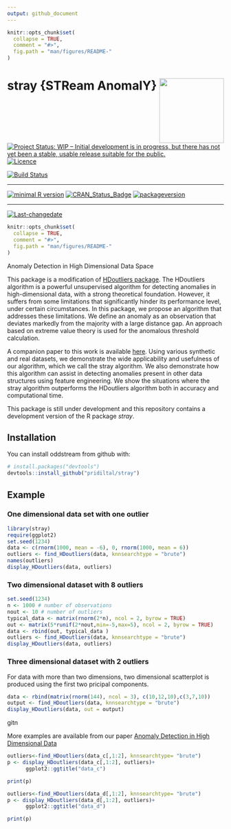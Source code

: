 ```yaml
---
output: github_document
---
```


<!-- README.md is generated from README.Rmd. Please edit that file -->

<!-- rmarkdown v1 -->


```r
knitr::opts_chunk$set(
  collapse = TRUE,
  comment = "#>",
  fig.path = "man/figures/README-"
)
```

# stray {STReam AnomalY} <img src="man/figures/logo.png" align="right" height="150" />

[![Project Status: WIP – Initial development is in progress, but there has not yet been a stable, usable release suitable for the public.](https://www.repostatus.org/badges/latest/wip.svg)](https://www.repostatus.org/#wip)
[![Licence](https://img.shields.io/badge/licence-GPL--2-blue.svg)](https://www.gnu.org/licenses/old-licenses/gpl-2.0.html)

[![Build Status](https://travis-ci.org/pridiltal/stray.svg?branch=master)](https://travis-ci.org/pridiltal/stray)
 
---
 
[![minimal R version](https://img.shields.io/badge/R%3E%3D-3.4.0-6666ff.svg)](https://cran.r-project.org/)
[![CRAN_Status_Badge](http://www.r-pkg.org/badges/version/stray)](https://cran.r-project.org/package=stray)
[![packageversion](https://img.shields.io/badge/Package%20version-0.1.0-orange.svg?style=flat-square)](commits/master)
 
---
 
[![Last-changedate](https://img.shields.io/badge/last%20change-`r gsub('-', '--', Sys.Date())`-yellowgreen.svg)](/commits/master)


<!-- README.md is generated from README.Rmd. Please edit that file -->

```r
knitr::opts_chunk$set(
  collapse = TRUE,
  comment = "#>",
  fig.path = "man/figures/README-"
)
```



Anomaly Detection in High Dimensional Data Space

This package is a modification of [HDoutliers package](https://CRAN.R-project.org/package=HDoutliers). The HDoutliers algorithm is a powerful unsupervised algorithm for detecting anomalies in high-dimensional data, with a strong theoretical foundation. However, it suffers from some
limitations that significantly hinder its performance level, under certain circumstances. In this package, we propose an algorithm that addresses these limitations. We define an anomaly as an
observation that deviates markedly from the majority with a large distance gap. An approach based on extreme value theory is used for the anomalous threshold calculation. 


A companion paper to this work is available [here](https://arxiv.org/pdf/1908.04000.pdf). Using various
synthetic and real datasets, we demonstrate the wide applicability and usefulness of our algorithm, which we call the stray algorithm. We also demonstrate how this algorithm can
assist in detecting anomalies present in other data structures using feature engineering. We show the situations where the stray algorithm outperforms the HDoutliers algorithm both in
accuracy and computational time. 


This package is still under development and this repository contains a development version of the R package *stray*.

## Installation

You can install oddstream from github with:

```r
# install.packages("devtools")
devtools::install_github("pridiltal/stray")
```
## Example

### One dimensional data set with one outlier
```r
library(stray)
require(ggplot2)
set.seed(1234)
data <- c(rnorm(1000, mean = -6), 0, rnorm(1000, mean = 6))
outliers <- find_HDoutliers(data, knnsearchtype = "brute")
names(outliers)
display_HDoutliers(data, outliers)
```

### Two dimensional dataset with 8 outliers
```r
set.seed(1234)
n <- 1000 # number of observations
nout <- 10 # number of outliers
typical_data <- matrix(rnorm(2*n), ncol = 2, byrow = TRUE)
out <- matrix(5*runif(2*nout,min=-5,max=5), ncol = 2, byrow = TRUE)
data <- rbind(out, typical_data )
outliers <- find_HDoutliers(data, knnsearchtype = "brute")
display_HDoutliers(data, outliers)

```

### Three dimensional dataset with 2 outliers

For data with more than two dimensions, two dimensional scatterplot is produced using the first two pricipal components.

```r
data <- rbind(matrix(rnorm(144), ncol = 3), c(10,12,10),c(3,7,10))
output <- find_HDoutliers(data, knnsearchtype = "brute")
display_HDoutliers(data, out = output)
```
gitn

More examples are available from our paper [Anomaly Detection in High Dimensional Data](https://www.monash.edu/business/ebs/research/publications/ebs/wp20-2019.pdf) 

```r
outliers<-find_HDoutliers(data_c[,1:2], knnsearchtype= "brute")
p <- display_HDoutliers(data_c[,1:2], outliers)+
      ggplot2::ggtitle("data_c")

print(p)
```

```r
outliers<-find_HDoutliers(data_d[,1:2], knnsearchtype= "brute")
p <- display_HDoutliers(data_d[,1:2], outliers)+
      ggplot2::ggtitle("data_d")

print(p)
```


